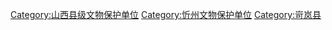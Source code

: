 [[Category:山西县级文物保护单位|Category:山西县级文物保护单位]]
[[Category:忻州文物保护单位|Category:忻州文物保护单位]]
[[Category:岢岚县|Category:岢岚县]]